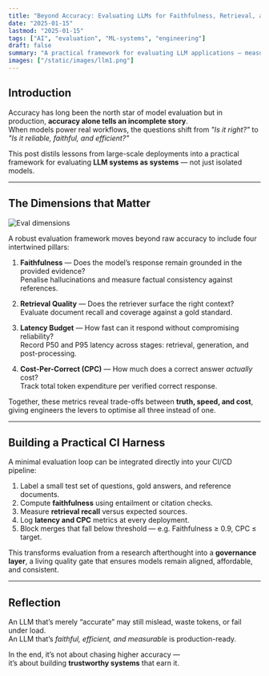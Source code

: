 ```yaml
---
title: "Beyond Accuracy: Evaluating LLMs for Faithfulness, Retrieval, and Real-World Performance"
date: "2025-01-15"
lastmod: "2025-01-15"
tags: ["AI", "evaluation", "ML-systems", "engineering"]
draft: false
summary: "A practical framework for evaluating LLM applications — measuring what truly matters: faithfulness, retrieval quality, and cost-per-correct in production systems."
images: ["/static/images/llm1.png"]
---
```


## Introduction

Accuracy has long been the north star of model evaluation but in production, **accuracy alone tells an incomplete story**.  
When models power real workflows, the questions shift from *"Is it right?"* to *"Is it reliable, faithful, and efficient?"*

This post distils lessons from large-scale deployments into a practical framework for evaluating **LLM systems as systems** — not just isolated models.

---

## The Dimensions that Matter

![Eval dimensions](/static/images/llm2.webp)

A robust evaluation framework moves beyond raw accuracy to include four intertwined pillars:

1. **Faithfulness** — Does the model’s response remain grounded in the provided evidence?  
   Penalise hallucinations and measure factual consistency against references.

2. **Retrieval Quality** — Does the retriever surface the right context?  
   Evaluate document recall and coverage against a gold standard.

3. **Latency Budget** — How fast can it respond without compromising reliability?  
   Record P50 and P95 latency across stages: retrieval, generation, and post-processing.

4. **Cost-Per-Correct (CPC)** — How much does a correct answer *actually* cost?  
   Track total token expenditure per verified correct response.

Together, these metrics reveal trade-offs between **truth, speed, and cost**, giving engineers the levers to optimise all three instead of one.

---

## Building a Practical CI Harness

A minimal evaluation loop can be integrated directly into your CI/CD pipeline:

1. Label a small test set of questions, gold answers, and reference documents.  
2. Compute **faithfulness** using entailment or citation checks.  
3. Measure **retrieval recall** versus expected sources.  
4. Log **latency and CPC** metrics at every deployment.  
5. Block merges that fall below threshold — e.g. Faithfulness ≥ 0.9, CPC ≤ target.

This transforms evaluation from a research afterthought into a **governance layer**, a living quality gate that ensures models remain aligned, affordable, and consistent.

---

## Reflection

An LLM that’s merely “accurate” may still mislead, waste tokens, or fail under load.  
An LLM that’s *faithful, efficient, and measurable* is production-ready.

In the end, it’s not about chasing higher accuracy —  
it’s about building **trustworthy systems** that earn it.
